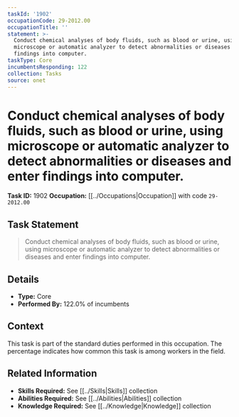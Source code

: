 ```yaml
---
taskId: '1902'
occupationCode: 29-2012.00
occupationTitle: ''
statement: >-
  Conduct chemical analyses of body fluids, such as blood or urine, using
  microscope or automatic analyzer to detect abnormalities or diseases and enter
  findings into computer.
taskType: Core
incumbentsResponding: 122
collection: Tasks
source: onet
---
```

# Conduct chemical analyses of body fluids, such as blood or urine, using microscope or automatic analyzer to detect abnormalities or diseases and enter findings into computer.

**Task ID:** 1902
**Occupation:** [[../Occupations|Occupation]] with code `29-2012.00`

## Task Statement

> Conduct chemical analyses of body fluids, such as blood or urine, using microscope or automatic analyzer to detect abnormalities or diseases and enter findings into computer.

## Details

- **Type:** Core
- **Performed By:** 122.0% of incumbents

## Context

This task is part of the standard duties performed in this occupation. The percentage indicates how common this task is among workers in the field.

## Related Information

- **Skills Required:** See [[../Skills|Skills]] collection
- **Abilities Required:** See [[../Abilities|Abilities]] collection
- **Knowledge Required:** See [[../Knowledge|Knowledge]] collection
